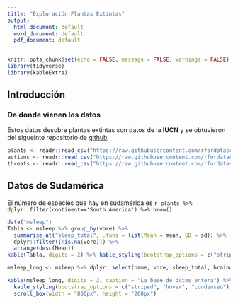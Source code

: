 ```yaml
---
title: "Exploración Plantas Extintas"
output:
  html_document: default
  word_document: default
  pdf_document: default
---
```


```r
knitr::opts_chunk$set(echo = FALSE, message = FALSE, warnings = FALSE)
library(tidyverse)
library(kableExtra)
```

## Introducción

### De donde vienen los datos

Estos datos desobre plantas extintas son datos de la **IUCN** y se obtuvieron del sigueinte repositorio de [github](https://github.com/rfordatascience/tidytuesday)

```r
plants <- readr::read_csv("https://raw.githubusercontent.com/rfordatascience/tidytuesday/master/data/2020/2020-08-18/plants.csv")
actions <- readr::read_csv("https://raw.githubusercontent.com/rfordatascience/tidytuesday/master/data/2020/2020-08-18/actions.csv")
threats <- readr::read_csv("https://raw.githubusercontent.com/rfordatascience/tidytuesday/master/data/2020/2020-08-18/threats.csv")

```

## Datos de Sudamérica
El número de especies que hay en sudamérica es `r plants %>% dplyr::filter(continent=='South America') %>% nrow()`

```r
data("msleep")
Tabla <- msleep %>% group_by(vore) %>% 
  summarise_at("sleep_total", .funs = list(Mean = mean, SD = sd)) %>% 
  dplyr::filter((!is.na(vore))) %>% 
  arrange(desc(Mean))
kable(Tabla, digits = 2) %>% kable_styling(bootstrap_options = c("striped", "hover", "condensed"), full_width = F)

```

```r
msleep_long <- msleep %>% dplyr::select(name, vore, sleep_total, brainwt)

kable(msleep_long, digits = 2, caption = "La base de datos entera") %>% 
  kable_styling(bootstrap_options = c("striped", "hover", "condensed"), full_width = F) %>% 
  scroll_box(width = "800px", height = "200px")
  
```

